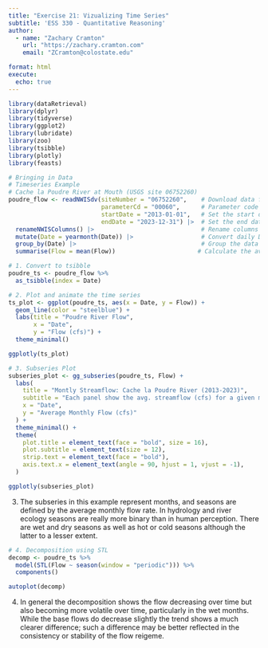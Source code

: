 ```yaml
---
title: "Exercise 21: Vizualizing Time Series"
subtitle: 'ESS 330 - Quantitative Reasoning'
author:
  - name: "Zachary Cramton"
    url: "https://zachary.cramton.com"
    email: "ZCramton@colostate.edu"

format: html
execute:
  echo: true
---
```

```r
library(dataRetrieval)
library(dplyr)
library(tidyverse)
library(ggplot2)
library(lubridate)
library(zoo)
library(tsibble)
library(plotly)
library(feasts)

# Bringing in Data
# Timeseries Example
# Cache la Poudre River at Mouth (USGS site 06752260)
poudre_flow <- readNWISdv(siteNumber = "06752260",    # Download data from USGS for site 06752260
                          parameterCd = "00060",      # Parameter code 00060 = discharge in cfs)
                          startDate = "2013-01-01",   # Set the start date
                          endDate = "2023-12-31") |>  # Set the end date
  renameNWISColumns() |>                              # Rename columns to standard names (e.g., "Flow", "Date")
  mutate(Date = yearmonth(Date)) |>                   # Convert daily Date values into a year-month format (e.g., "2023 Jan")
  group_by(Date) |>                                   # Group the data by the new monthly Date
  summarise(Flow = mean(Flow))                       # Calculate the average daily flow for each month
```

```r
# 1. Convert to tsibble
poudre_ts <- poudre_flow %>% 
  as_tsibble(index = Date)

# 2. Plot and animate the time series
ts_plot <- ggplot(poudre_ts, aes(x = Date, y = Flow)) +
  geom_line(color = "steelblue") +
  labs(title = "Poudre River Flow",
       x = "Date",
       y = "Flow (cfs)") +
  theme_minimal()

ggplotly(ts_plot)

# 3. Subseries Plot
subseries_plot <- gg_subseries(poudre_ts, Flow) +
  labs(
    title = "Montly Streamflow: Cache la Poudre River (2013-2023)",
    subtitle = "Each panel show the avg. streamflow (cfs) for a given month over 10 years.",
    x = "Date",
    y = "Average Monthly Flow (cfs)"
  ) +
  theme_minimal() +
  theme(
    plot.title = element_text(face = "bold", size = 16),
    plot.subtitle = element_text(size = 12),
    strip.text = element_text(face = "bold"),
    axis.text.x = element_text(angle = 90, hjust = 1, vjust = -1),
  )

ggplotly(subseries_plot)
```

3. The subseries in this example represent months, and seasons are defined by the average monthly flow rate. In hydrology and river ecology seasons are really more binary than in human perception. There are wet and dry seasons as well as hot or cold seasons although the latter to a lesser extent.
```r
# 4. Decomposition using STL
decomp <- poudre_ts %>% 
  model(STL(Flow ~ season(window = "periodic"))) %>% 
  components()

autoplot(decomp)
```
4. In general the decomposition shows the flow decreasing over time but also becoming more volatile over time, particularly in the wet months. While the base flows do decrease slightly the trend shows a much clearer difference; such a difference may be better reflected in the consistency or stability of the flow reigeme.
